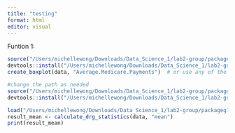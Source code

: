 ```yaml
---
title: "testing"
format: html
editor: visual
---
```


Funtion 1: 
```r
source("/Users/michellewong/Downloads/Data_Science_1/lab2-group/packageg10/R/function1g10.R")
devtools::install("/Users/michellewong/Downloads/Data_Science_1/lab2-group/packageg10")
create_boxplot(data, "Average.Medicare.Payments")  # or use any of the valid types
```


```r
#change the path as needed 
source("/Users/michellewong/Downloads/Data_Science_1/lab2-group/packageg10/R/function2g10.R")
devtools::install("/Users/michellewong/Downloads/Data_Science_1/lab2-group/packageg10")
```

```r
load("/Users/michellewong/Downloads/Data_Science_1/lab2-group/packageg10/data/DRG_data.RData")
result_mean <- calculate_drg_statistics(data, "mean")
print(result_mean)
```

